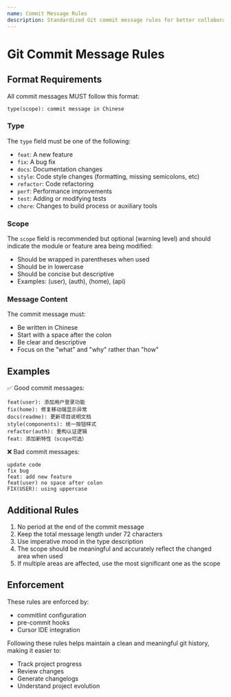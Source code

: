 ```yaml
---
name: Commit Message Rules
description: Standardized Git commit message rules for better collaboration
---
```


# Git Commit Message Rules

## Format Requirements

All commit messages MUST follow this format:

```
type(scope): commit message in Chinese
```

### Type

The `type` field must be one of the following:

- `feat`: A new feature
- `fix`: A bug fix
- `docs`: Documentation changes
- `style`: Code style changes (formatting, missing semicolons, etc)
- `refactor`: Code refactoring
- `perf`: Performance improvements
- `test`: Adding or modifying tests
- `chore`: Changes to build process or auxiliary tools

### Scope

The `scope` field is recommended but optional (warning level) and should indicate the module or feature area being modified:

- Should be wrapped in parentheses when used
- Should be in lowercase
- Should be concise but descriptive
- Examples: (user), (auth), (home), (api)

### Message Content

The commit message must:
- Be written in Chinese
- Start with a space after the colon
- Be clear and descriptive
- Focus on the "what" and "why" rather than "how"

## Examples

✅ Good commit messages:
```
feat(user): 添加用户登录功能
fix(home): 修复移动端显示异常
docs(readme): 更新项目说明文档
style(components): 统一按钮样式
refactor(auth): 重构认证逻辑
feat: 添加新特性（scope可选）
```

❌ Bad commit messages:
```
update code
fix bug
feat: add new feature
feat(user) no space after colon
FIX(USER): using uppercase
```

## Additional Rules

1. No period at the end of the commit message
2. Keep the total message length under 72 characters
3. Use imperative mood in the type description
4. The scope should be meaningful and accurately reflect the changed area when used
5. If multiple areas are affected, use the most significant one as the scope

## Enforcement

These rules are enforced by:
- commitlint configuration
- pre-commit hooks
- Cursor IDE integration

Following these rules helps maintain a clean and meaningful git history, making it easier to:
- Track project progress
- Review changes
- Generate changelogs
- Understand project evolution 